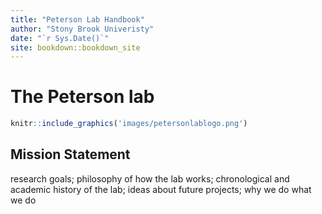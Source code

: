 ```yaml
---
title: "Peterson Lab Handbook"
author: "Stony Brook Univeristy"
date: "`r Sys.Date()`"
site: bookdown::bookdown_site
---
```


# The Peterson lab {.unnumbered}

```{=tex}
\renewcommand{\chaptermark}[1]{\markboth{\uppercase{#1}}{\uppercase{#1}}}
\markboth{\uppercase{Preface}}{\uppercase{Preface}}
```

```r
knitr::include_graphics('images/petersonlablogo.png')
```

## Mission Statement
research goals; philosophy of how the lab works; chronological and academic history of the lab; ideas about future projects; why we do what we do

\renewcommand{\chaptermark}[1]{\markboth{\uppercase{\thechapter. \ #1}}{}}
